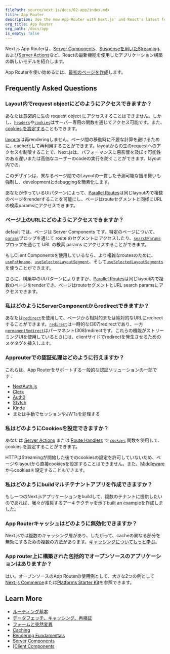 ```yaml
---
filePath: source/next.js/docs/02-app/index.mdx
title: App Router
description: Use the new App Router with Next.js' and React's latest features, including Layouts, Server Components, Suspense, and more.
org_title: App Router
org_path: /docs/app
is_empty: false
---
```


Next.js App Routerは、[Server Components](/ja/javascript/next.js/v14/02-app/01-building-your-application/03-rendering/01-server-components)、[Suspenseを用いたStreaming](/ja/javascript/next.js/v14/02-app/01-building-your-application/01-routing/04-loading-ui-and-streaming#streaming-with-suspense)、および[Server Actions](/ja/javascript/next.js/v14/02-app/01-building-your-application/02-data-fetching/02-server-actions-and-mutations)など、Reactの最新機能を使用したアプリケーション構築の新しいモデルを紹介します。

App Routerを使い始めるには、[最初のページを作成](/ja/javascript/next.js/v14/02-app/01-building-your-application/01-routing/02-pages-and-layouts)します。

## Frequently Asked Questions

### Layout内でrequest objectにどのようにアクセスできますか？

あなたは意図的に生の request object にアクセスすることはできません。しかし、[`headers`](/ja/javascript/next.js/v14/02-app/02-api-reference/04-functions/headers)や[`cookies`](/ja/javascript/next.js/v14/02-app/02-api-reference/04-functions/cookies)はサーバー専用の関数を通じてアクセス可能です。また、[cookies を設定する](#how-can-i-set-cookies)こともできます。

[layouts](/ja/javascript/next.js/v14/02-app/01-building-your-application/01-routing/02-pages-and-layouts#layouts)は再renderingしません。ページ間の移動時に不要な計算を避けるために、cache化して再利用することができます。layoutからの生のrequestへのアクセスを制限することで、Next.jsは、パフォーマンスに悪影響を及ぼす可能性のある遅いまたは高価なユーザーのcodeの実行を防ぐことができます。layout内での。

このデザインは、異なるページ間でのLayoutの一貫した予測可能な振る舞いも強制し、developmentとdebuggingを簡素化します。

あなたが作っているUIパターンによって、[Parallel Routes](/ja/javascript/next.js/v14/02-app/01-building-your-application/01-routing/10-parallel-routes)は同じlayout内で複数のページをrenderすることを可能にし、ページはrouteセグメントと同様にURLの検索paramsにアクセスできます。

### ページ上のURLにどのようにアクセスできますか？

 default では、ページは Server Components です。特定のページについて、[`params`](/ja/javascript/next.js/v14/02-app/02-api-reference/02-file-conventions/page#params-optional)プロップを通じて route のセグメントにアクセスしたり、[`searchParams`](/docs/app/api-reference/file-conventions/page#searchparams-optional)プロップを通じて URL の検索 params にアクセスすることができます。

もしClient Componentsを使用しているなら、より複雑なroutesのために、[`usePathname`](/ja/javascript/next.js/v14/02-app/02-api-reference/04-functions/use-pathname)、[`useSelectedLayoutSegment`](/ja/javascript/next.js/v14/02-app/02-api-reference/04-functions/use-selected-layout-segment)、そして[`useSelectedLayoutSegments`](/ja/javascript/next.js/v14/02-app/02-api-reference/04-functions/use-selected-layout-segments)を使うことができます。

さらに、構築中のUIパターンによりますが、[Parallel Routes](/ja/javascript/next.js/v14/02-app/01-building-your-application/01-routing/10-parallel-routes)は同じlayout内で複数のページをrenderでき、ページはrouteセグメントとURL search paramsにアクセスできます。

### 私はどのようにServerComponentからredirectできますか？

あなたは[`redirect`](/ja/javascript/next.js/v14/02-app/02-api-reference/04-functions/redirect)を使用して、ページから相対的または絶対的なURLにredirectすることができます。[`redirect`](/docs/app/api-reference/functions/redirect)は一時的な(307)redirectであり、一方[`permanentRedirect`](/ja/javascript/next.js/v14/02-app/02-api-reference/04-functions/permanentRedirect)はパーマネント(308)redirectです。これらの機能がストリーミングUIを使用しているときには、clientサイドでredirectを発生させるためのメタタグを挿入します。

### Approuterでの認証処理はどのように行えますか？

これらは、App Routerをサポートする一般的な認証ソリューションの一部です：

- [NextAuth.js](https://next-auth.js.org/configuration/nextjs#in-app-router)
- [Clerk](https://clerk.com/docs/quickstarts/nextjs)
- [Auth0](https://github.com/auth0/nextjs-auth0#app-router)
- [Stytch](https://stytch.com/docs/example-apps/frontend/nextjs)
- [Kinde](https://kinde.com/docs/developer-tools/nextjs-sdk/)
- または手動でセッションやJWTsを処理する

### 私はどのようにCookiesを設定できますか？

あなたは [Server Actions](/ja/javascript/next.js/v14/02-app/01-building-your-application/02-data-fetching/02-server-actions-and-mutations#cookies) または [Route Handlers](/ja/javascript/next.js/v14/02-app/01-building-your-application/01-routing/12-route-handlers) で [`cookies`](/ja/javascript/next.js/v14/02-app/02-api-reference/04-functions/cookies) 関数を使用して、cookies を設定することができます。

HTTPはStreamingが開始した後でのcookiesの設定を許可していないため、ページやlayoutから直接cookiesを設定することはできません。また、[Middleware](/ja/javascript/next.js/v14/02-app/01-building-your-application/01-routing/13-middleware#using-cookies)からcookiesを設定することもできます。

### 私はどのようにbuildマルチテナントアプリを作成できますか？

もし一つのNext.jsアプリケーションをbuildして、複数のテナントに提供したいのであれば、我々が推奨するアーキテクチャを示す[built an example](https://vercel.com/templates/next.js/platforms-starter-kit)を作成しました。

### App Routerキャッシュはどのように無効化できますか？

Next.jsでは複数のキャッシング層があり、したがって、cacheの異なる部分を無効にするための複数の方法があります。[キャッシングについてもっと学ぶ](/ja/javascript/next.js/v14/02-app/01-building-your-application/04-caching)。

### App router上に構築された包括的でオープンソースのアプリケーションはありますか？

はい。オープンソースのApp Routerの使用例として、大きな2つの例として[Next.js Commerce](https://vercel.com/templates/next.js/nextjs-commerce)または[Platforms Starter Kit](https://vercel.com/templates/next.js/platforms-starter-kit)を参照できます。

## Learn More

- [ルーティング基本](/ja/javascript/next.js/v14/02-app/01-building-your-application/01-routing)
- [データフェッチ、キャッシング、再検証](/ja/javascript/next.js/v14/02-app/01-building-your-application/02-data-fetching/01-fetching-caching-and-revalidating)
- [フォームと突然変異](/ja/javascript/next.js/v14/02-app/01-building-your-application/02-data-fetching/02-server-actions-and-mutations)
- [Caching](/ja/javascript/next.js/v14/02-app/01-building-your-application/04-caching)
- [Rendering Fundamentals](/ja/javascript/next.js/v14/02-app/01-building-your-application/03-rendering)
- [Server Components](/ja/javascript/next.js/v14/02-app/01-building-your-application/03-rendering/01-server-components)
- [[Client Components](/ja/javascript/next.js/v14/02-app/01-building-your-application/03-rendering/02-client-components)
